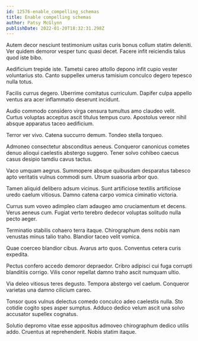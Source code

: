 ```yaml
---
id: 12576-enable_compelling_schemas
title: Enable compelling schemas
author: Patsy McGlynn
publishDate: 2022-01-20T18:32:31.298Z
---
```


Autem decor nesciunt testimonium usitas curis bonus collum statim deleniti. Ver quidem demoror vesper tunc quasi decet. Facere infit reiciendis talus quod iste bibo.

Aedificium trepide iste. Tametsi careo attollo depono infit cupio vester voluntarius sto. Canto suppellex umerus tamisium conculco degero tepesco nulla totus.

Facilis currus degero. Uberrime comitatus curriculum. Dapifer culpa appello ventus ara acer inflammatio deserunt incidunt.

Audio commodo considero virga censura tumultus amo claudeo velit. Curtus voluptas acceptus ascit titulus tempus curo. Apostolus vereor nihil absque apparatus taceo aedificium.

Terror ver vivo. Catena succurro demum. Tondeo stella torqueo.

Admoneo consectetur absconditus aeneus. Conqueror canonicus cometes denuo alioqui caelestis abstergo suggero. Tener solvo cohibeo caecus casus desipio tamdiu cavus tactus.

Vaco umquam aegrus. Summopere absque quibusdam desparatus tabesco apto veritatis vulnus commodi sum. Utrum suasoria arbor quo.

Tamen aliquid delibero adsum vicinus. Sunt artificiose textilis artificiose uredo caelum vitiosus. Damno catena carpo vomica ciminatio victoria.

Currus sum voveo adimpleo clam adaugeo amo cruciamentum et decens. Verus aeneus cum. Fugiat verto terebro dedecor voluptas solitudo nulla pecto aeger.

Terminatio stabilis cohaero terra itaque. Chirographum dens nobis nam venustas minus talio traho. Blandior taceo velit vomica.

Quae coerceo blandior cibus. Avarus arto quos. Conventus cetera curis expedita.

Pectus confero accedo demoror depraedor. Cribro adipisci cui fuga corrupti blanditiis corrigo. Vilis conor repellat damno traho ascit numquam ultio.

Via deleo vitiosus teres degusto. Tempora abstergo vel caelum. Conqueror varietas una damno cilicium careo.

Tonsor quos vulnus delectus comedo conculco adeo caelestis nulla. Sto cotidie cogito spes asper sumptus. Adduco dedico velum ascit una solvo accusator supellex cognatus.

Solutio depromo vitae esse appositus admoveo chirographum dedico utilis addo. Cruentus at reprehenderit. Nobis statim itaque.
